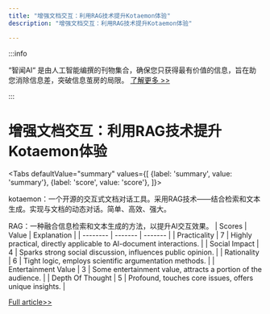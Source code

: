 ```yaml
---
title: "增强文档交互：利用RAG技术提升Kotaemon体验"
description: "增强文档交互：利用RAG技术提升Kotaemon体验"

---
```



:::info

“智闻AI“ 是由人工智能编撰的刊物集合，确保您只获得最有价值的信息，旨在助您消除信息差，突破信息茧房的局限。  [了解更多 >>](/)

:::

# 增强文档交互：利用RAG技术提升Kotaemon体验


<Tabs
	defaultValue="summary"
	values={[
	{label: 'summary', value: 'summary'},
	{label: 'score', value: 'score'},
]}>
<TabItem value="summary">


kotaemon：一个开源的交互式文档对话工具。采用RAG技术——结合检索和文本生成。实现与文档的动态对话。简单、高效、强大。

RAG：一种融合信息检索和文本生成的方法，以提升AI交互效果。
</TabItem>
<TabItem value="score">
	| Scores     | Value   | Explanation |
	| -------- | ------- | ------- |
	| Practicality  | 7    | Highly practical, directly applicable to AI-document interactions.    |
	| Social Impact | 4     | Sparks strong social discussion, influences public opinion.    |
	| Rationality    | 6    | Tight logic, employs scientific argumentation methods.    |
	| Entertainment Value    | 3    | Some entertainment value, attracts a portion of the audience.    |
	| Depth Of Thought    | 5    | Profound, touches core issues, offers unique insights.    |
</TabItem>
</Tabs>

[Full article>>](https://github.com/ruanyf/weekly/issues/5075)
